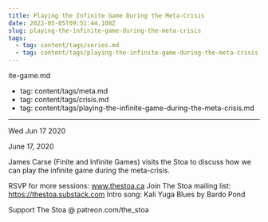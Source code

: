 ```yaml
---
title: Playing the Infinite Game During the Meta-Crisis
date: 2022-05-05T09:51:44.108Z
slug: playing-the-infinite-game-during-the-meta-crisis
tags:
  - tag: content/tags/series.md
  - tag: content/tags/playing-the-infinite-game-during-the-meta-crisis.md
---
```



ite-game.md
  - tag: content/tags/meta.md
  - tag: content/tags/crisis.md
  - tag: content/tags/playing-the-infinite-game-during-the-meta-crisis.md
---





Wed Jun 17 2020

June 17, 2020

James Carse (Finite and Infinite Games) visits the Stoa to discuss how we can play the infinite game during the meta-crisis.

RSVP for more sessions: www.thestoa.ca
Join The Stoa mailing list: https://thestoa.substack.com
Intro song: Kali Yuga Blues by Bardo Pond

Support The Stoa @ patreon.com/the_stoa


